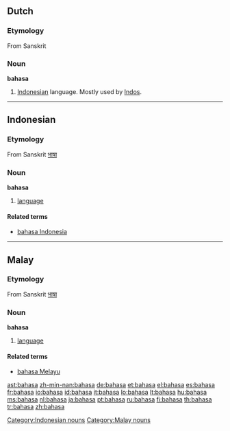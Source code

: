 ==Dutch==

===Etymology===
From Sanskrit

===Noun===
'''bahasa'''

# {{slang|lang=nl}} [[Indonesian]] language. Mostly used by [[Indo]]s.

----

==Indonesian==

===Etymology===
From Sanskrit [[भाषा]]

===Noun===
'''bahasa'''

# [[language]]

====Related terms====
* [[bahasa Indonesia]]

[[Category:Indonesian nouns]]

----

==Malay==

===Etymology===
From Sanskrit [[भाषा]]

===Noun===
'''bahasa'''

# [[language]]

====Related terms====
* [[bahasa Melayu]]

[[Category:Malay nouns]]

[[ast:bahasa]]
[[zh-min-nan:bahasa]]
[[de:bahasa]]
[[et:bahasa]]
[[el:bahasa]]
[[es:bahasa]]
[[fr:bahasa]]
[[io:bahasa]]
[[id:bahasa]]
[[it:bahasa]]
[[lo:bahasa]]
[[lt:bahasa]]
[[hu:bahasa]]
[[ms:bahasa]]
[[nl:bahasa]]
[[ja:bahasa]]
[[pt:bahasa]]
[[ru:bahasa]]
[[fi:bahasa]]
[[th:bahasa]]
[[tr:bahasa]]
[[zh:bahasa]]